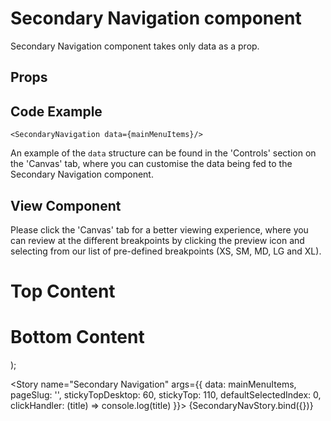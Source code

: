 
<Meta
  title="Newskit Components/Navigation/Secondary Navigation"
  component={SecondaryNavigation}
/>


# Secondary Navigation component

Secondary Navigation component takes only data as a prop.
## Props
<Props of={SecondaryNavigation} />

## Code Example
`<SecondaryNavigation data={mainMenuItems}/>`

An example of the `data` structure can be found in the 'Controls' section on the 'Canvas' tab, where you can customise the data being fed to the Secondary Navigation component.

## View Component
Please click the 'Canvas' tab for a better viewing experience, where you can review at the different breakpoints by clicking the preview icon and selecting from our list of pre-defined breakpoints (XS, SM, MD, LG and XL).

  <TCThemeProvider>
  <div style={{ "minHeight": "200vh" }}>
    <div style={{ "backgroundColor": "white", "minHeight": "340px", "textAlign": "center" }}>
      <h1>Top Content</h1>
    </div>
    <SecondaryNavigation data={mainMenuItems} pageSlug={pageSlug} stickyTopDesktop={stickyTopDesktop} stickyTop={stickyTop} defaultSelectedIndex={defaultSelectedIndex} heightMobile={heightMobile} clickHandler={clickHandler} />
    <div style={{ "backgroundColor": "cyan", "textAlign": "center" }}>
      <h1>Bottom Content</h1>
    </div>
  </div>
  </TCThemeProvider>
);

<Story name="Secondary Navigation" args={{ data: mainMenuItems, pageSlug: '', stickyTopDesktop: 60, stickyTop: 110, defaultSelectedIndex: 0, clickHandler: (title) => console.log(title) }}>
  {SecondaryNavStory.bind({})}
</Story>